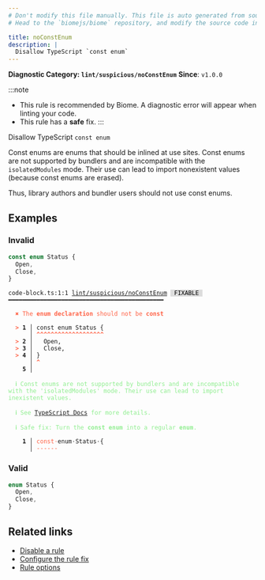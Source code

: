 ```yaml
---
# Don't modify this file manually. This file is auto generated from source, and you will lose your changes next time the website is built.
# Head to the `biomejs/biome` repository, and modify the source code in there.

title: noConstEnum
description: |
  Disallow TypeScript `const enum`
---
```


**Diagnostic Category: `lint/suspicious/noConstEnum`**
<Tabs>
<TabItem label="TypeScript and TSX" icon="seti:typescript">
**Since**: `v1.0.0`

:::note
- This rule is recommended by Biome. A diagnostic error will appear when linting your code.
- This rule has a **safe** fix.
:::

Disallow TypeScript `const enum`

Const enums are enums that should be inlined at use sites.
Const enums are not supported by bundlers and are incompatible with the `isolatedModules` mode.
Their use can lead to import nonexistent values (because const enums are erased).

Thus, library authors and bundler users should not use const enums.

## Examples

### Invalid

```ts
const enum Status {
  Open,
  Close,
}
```

<pre class="language-text"><code class="language-text">code-block.ts:1:1 <a href="https://biomejs.dev/linter/rules/no-const-enum">lint/suspicious/noConstEnum</a> <span style="color: #000; background-color: #ddd;"> FIXABLE </span> ━━━━━━━━━━━━━━━━━━━━━━━━━━━━━━━━━━━━━━━━━━━━<br /><br />  <strong><span style="color: Tomato;">✖</span></strong> <span style="color: Tomato;">The </span><span style="color: Tomato;"><strong>enum declaration</strong></span><span style="color: Tomato;"> should not be </span><span style="color: Tomato;"><strong>const</strong></span><br />  <br />  <strong><span style="color: Tomato;">&gt;</span></strong> <strong>1 │ </strong>const enum Status &#123;<br />   <strong>   │ </strong><strong><span style="color: Tomato;">^</span></strong><strong><span style="color: Tomato;">^</span></strong><strong><span style="color: Tomato;">^</span></strong><strong><span style="color: Tomato;">^</span></strong><strong><span style="color: Tomato;">^</span></strong><strong><span style="color: Tomato;">^</span></strong><strong><span style="color: Tomato;">^</span></strong><strong><span style="color: Tomato;">^</span></strong><strong><span style="color: Tomato;">^</span></strong><strong><span style="color: Tomato;">^</span></strong><strong><span style="color: Tomato;">^</span></strong><strong><span style="color: Tomato;">^</span></strong><strong><span style="color: Tomato;">^</span></strong><strong><span style="color: Tomato;">^</span></strong><strong><span style="color: Tomato;">^</span></strong><strong><span style="color: Tomato;">^</span></strong><strong><span style="color: Tomato;">^</span></strong><strong><span style="color: Tomato;">^</span></strong><strong><span style="color: Tomato;">^</span></strong><br />  <strong><span style="color: Tomato;">&gt;</span></strong> <strong>2 │ </strong>  Open,<br />  <strong><span style="color: Tomato;">&gt;</span></strong> <strong>3 │ </strong>  Close,<br />  <strong><span style="color: Tomato;">&gt;</span></strong> <strong>4 │ </strong>&#125;<br />   <strong>   │ </strong><strong><span style="color: Tomato;">^</span></strong><br />    <strong>5 │ </strong><br />  <br />  <strong><span style="color: lightgreen;">ℹ</span></strong> <span style="color: lightgreen;">Const enums are not supported by bundlers and are incompatible with the 'isolatedModules' mode. Their use can lead to import inexistent values.</span><br />  <br />  <strong><span style="color: lightgreen;">ℹ</span></strong> <span style="color: lightgreen;">See </span><span style="color: lightgreen;"><a href="https://www.typescriptlang.org/docs/handbook/enums.html#const-enum-pitfalls">TypeScript Docs</a></span><span style="color: lightgreen;"> for more details.</span><br />  <br />  <strong><span style="color: lightgreen;">ℹ</span></strong> <span style="color: lightgreen;">Safe fix</span><span style="color: lightgreen;">: </span><span style="color: lightgreen;">Turn the </span><span style="color: lightgreen;"><strong>const enum</strong></span><span style="color: lightgreen;"> into a regular </span><span style="color: lightgreen;"><strong>enum</strong></span><span style="color: lightgreen;">.</span><br />  <br />  <strong>  1 │ </strong><span style="color: Tomato;">c</span><span style="color: Tomato;">o</span><span style="color: Tomato;">n</span><span style="color: Tomato;">s</span><span style="color: Tomato;">t</span><span style="opacity: 0.8;"><span style="color: Tomato;">·</span></span>enum<span style="opacity: 0.8;">·</span>Status<span style="opacity: 0.8;">·</span>&#123;<br />  <strong>    │ </strong><span style="color: Tomato;">-</span><span style="color: Tomato;">-</span><span style="color: Tomato;">-</span><span style="color: Tomato;">-</span><span style="color: Tomato;">-</span><span style="color: Tomato;">-</span>             <br /></code></pre>

### Valid

```ts
enum Status {
  Open,
  Close,
}
```

## Related links

- [Disable a rule](/linter/#disable-a-lint-rule)
- [Configure the rule fix](/linter#configure-the-rule-fix)
- [Rule options](/linter/#rule-options)

</TabItem>
</Tabs>

